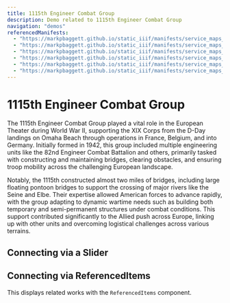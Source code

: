 ```yaml
---
title: 1115th Engineer Combat Group
description: Demo related to 1115th Engineer Combat Group
navigation: "demos"
referencedManifests:
  - "https://markpbaggett.github.io/static_iiif/manifests/service_maps_demo/service_maps_0087.json"
  - "https://markpbaggett.github.io/static_iiif/manifests/service_maps_demo/service_maps_0088.json"
  - "https://markpbaggett.github.io/static_iiif/manifests/service_maps_demo/service_maps_0089.json"
  - "https://markpbaggett.github.io/static_iiif/manifests/service_maps_demo/service_maps_0090.json"
  - "https://markpbaggett.github.io/static_iiif/manifests/service_maps_demo/service_maps_0091.json"
  - "https://markpbaggett.github.io/static_iiif/manifests/service_maps_demo/service_maps_0092.json"
---
```


# 1115th Engineer Combat Group

The 1115th Engineer Combat Group played a vital role in the European Theater during World War II, supporting the XIX
Corps from the D-Day landings on Omaha Beach through operations in France, Belgium, and into Germany. Initially formed
in 1942, this group included multiple engineering units like the 82nd Engineer Combat Battalion and others, primarily
tasked with constructing and maintaining bridges, clearing obstacles, and ensuring troop mobility across the challenging
European landscape.

Notably, the 1115th constructed almost two miles of bridges, including large floating pontoon bridges to support the
crossing of major rivers like the Seine and Elbe. Their expertise allowed American forces to advance rapidly, with the
group adapting to dynamic wartime needs such as building both temporary and semi-permanent structures under combat
conditions. This support contributed significantly to the Allied push across Europe, linking up with other units and
overcoming logistical challenges across various terrains.

## Connecting via a Slider

<Slider iiifContent="/tamu-service-maps/api/facet/unit/1115th-engineer-combat-group.json" />

## Connecting via ReferencedItems

This displays related works with the `ReferencedItems` component.

<ReferencedItems />


